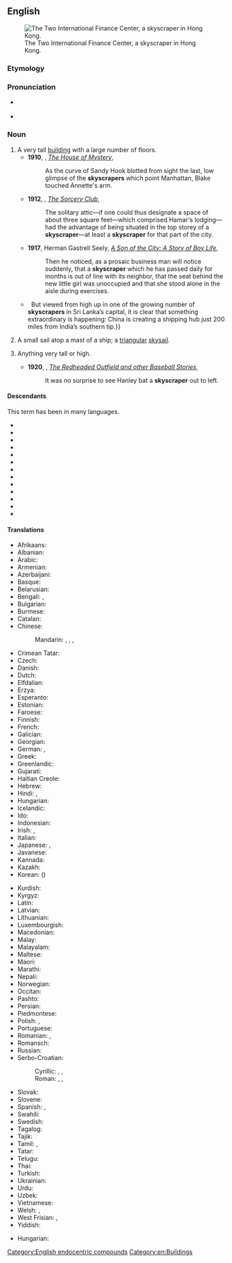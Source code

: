 ==English==
{{wikipedia}}
[[File:HK-2IFC-sj cropped.jpg|thumb|right|The Two International Finance Center, a skyscraper in Hong Kong.]]

===Etymology===
{{compound|en|sky|scraper}}

===Pronunciation===
* {{a|UK}} {{IPA|en|/ˈskaɪˌskɹeɪp.ə(ɹ)/}}
* {{a|GenAm}} {{IPA|en|/ˈskaɪˌskɹeɪpɚ/}}

===Noun===
{{en-noun}}

# A very tall [[building]] with a large number of floors.
#* '''1910''', {{w|William Henry Irwin}}, ''[http://www.gutenberg.org/cache/epub/12678/pg12678.txt The House of Mystery]'',
#*: As the curve of Sandy Hook blotted from sight the last, low glimpse of the '''skyscrapers''' which point Manhattan, Blake touched Annette's arm.
#* '''1912''', {{w|Elliott O'Donnell}}, ''[http://www.gutenberg.org/files/14317/14317-h/14317-h.htm The Sorcery Club]'',
#*: The solitary attic—if one could thus designate a space of about three square feet—which comprised Hamar's lodging—had the advantage of being situated in the top storey of a '''skyscraper'''—at least a '''skyscraper''' for that part of the city.
#* '''1917''', Herman Gastrell Seely, ''[http://www.gutenberg.org/files/20708/20708-h/20708-h.htm A Son of the City: A Story of Boy Life]'',
#*: Then he noticed, as a prosaic business man will notice suddenly, that a '''skyscraper''' which he has passed daily for months is out of line with its neighbor, that the seat behind the new little girl was unoccupied and that she stood alone in the aisle during exercises.
#* {{quote-journal|en|date=2013-06-08|volume=407|issue=8839|page=52|magazine={{w|The Economist}}
|title=[http://www.economist.com/news/international/21579039-chinas-growing-empire-ports-abroad-mainly-about-trade-not-aggression-new-masters The new masters and commanders]
|passage=From the ground, Colombo’s port does not look like much.{{...}}&nbsp; But viewed from high up in one of the growing number of '''skyscrapers''' in Sri Lanka’s capital, it is clear that something extraordinary is happening: China is creating a shipping hub just 200 miles from India’s southern tip.}}
# {{lb|en|nautical|archaic}} A small sail atop a mast of a ship; a [[triangular]] [[skysail]].
# {{lb|en|figuratively}} Anything very tall or high.
#* '''1920''', {{w|Zane Grey}}, ''[http://www.gutenberg.org/files/385/385-h/385-h.htm The Redheaded Outfield and other Baseball Stories]'',
#*: It was no surprise to see Hanley bat a '''skyscraper''' out to left.

====Descendants====
This term has been {{glossary|calqued}} in many languages.
{{desc-top}}
* {{desc|cs|mrakodrap|calq=1}}
* {{desc|fr|gratte-ciel|calq=1}}
* {{desc|el|ουρανοξύστης|calq=1}}
* {{desctree|de|Wolkenkratzer|calq=1}}
* {{desc|it|grattacielo|calq=1}}
* {{desc|la|caeliscalpium|calq=1}}
* {{desc|pl|drapacz chmur|calq=1}}
* {{desc|pt|arranha-céus|calq=1}}
* {{desc|ro|zgârie-nori|calq=1}}
* {{desc|ru|небоскрёб|calq=1}}
* {{desc|sh|[[nȅbodēr]]/[[не̏боде̄р]]|calq=1}}
* {{desc|es|rascacielos|calq=1}}
* {{desc|tr|gökdelen|calq=1}}
{{desc-bottom}}

====Translations====
{{trans-top|tall building}}
* Afrikaans: {{t+|af|wolke
krabber}}
* Albanian: {{t+|sq|qiellgërvishtës|m}}
* Arabic: {{t|ar|نَاطِحَة سَحَاب|f|tr=nāṭiḥat saḥāb}}
* Armenian: {{t+|hy|երկնաքեր}}
* Azerbaijani: {{t|az|göydələn}}
* Basque: {{t|eu|etxeorratz}}
* Belarusian: {{t|be|небася́г|m|sc=Cyrl}}
* Bengali: {{t+|bn|গগনচুম্বী}}, {{t+|bn|আকাশঝাড়ু}}
* Bulgarian: {{t|bg|небостъргач|m|sc=Cyrl}}
* Burmese: {{t|my|မိုးမျှော်တိုက်}}
* Catalan: {{t+|ca|gratacel|m}}
* Chinese:
*: Mandarin: {{t+|cmn|摩天大樓|sc=Hani}}, {{t+|cmn|摩天大楼|tr=mótiān dàlóu|sc=Hani}}, {{t+|cmn|摩天樓|sc=Hani}}, {{t+|cmn|摩天楼|tr=mótiānlóu|sc=Hani}}
* Crimean Tatar: {{t|crh|kökteşken}}
* Czech: {{t+|cs|mrakodrap|m}}
* Danish: {{t+|da|skyskraber|c}}
* Dutch: {{t+|nl|wolkenkrabber|m}}
* Elfdalian: {{t|ovd|stjyskrapu|f}}
* Erzya: {{t|myv|менельтокиця}}
* Esperanto: {{t|eo|nubskrapulo}}
* Estonian: {{t|et|pilvelõhkuja}}
* Faroese: {{t|fo|háhús|n}}
* Finnish: {{t+|fi|pilvenpiirtäjä}}
* French: {{t+|fr|gratte-ciel|m}}
* Galician: {{t+|gl|rañaceos|m}}
* Georgian: {{t|ka|ცათამბჯენი}}
* German: {{t+|de|Wolkenkratzer|m}}, {{t+|de|Hochhaus|n}}
* Greek: {{t+|el|ουρανοξύστης|m}}
* Greenlandic: {{t|kl|skyskraberi}}
* Gujarati: {{t|gu|ગગનચુંબી|sc=Gujr}}
* Haitian Creole: {{t|ht|gratsyèl}}
* Hebrew: {{t+|he|גורד שחקים|m|alt=גּוֹרֵד־שְׁחָקִים|tr=goréd-sh'khakím}}
* Hindi: {{t|hi|गगनचुंबी इमारत|sc=Deva}}, {{t|hi|गगनचुम्बी इमारत|sc=Deva}}
* Hungarian: {{t+|hu|felhőkarcoló}}
* Icelandic: {{t|is|skýjakljúfur|m}}
* Ido: {{t+|io|cieloskrapero}}
* Indonesian: {{t+|id|pencakar langit}}
* Irish: {{t|ga|ilstórach|m}}, {{t|ga|teach spéire|m}}
* Italian: {{t+|it|grattacielo|m}}
* Japanese: {{t|ja|超高層ビル|tr=ちょうこうそうビル, chōkōsō biru|sc=Jpan}}, {{t|ja|摩天楼|tr=まてんろう, matenrō|sc=Jpan}}
* Javanese: {{t|jv|pencakar langit}}
* Kannada: {{t+|kn|ಗಗನಚುಂಬಿ}}
* Kazakh: {{t|kk|көктіреген}}
* Korean: {{t+|ko|마천루}} ({{t+|ko|摩天樓}})
{{trans-mid}}
* Kurdish: {{t+|ku|balexane|f}}
* Kyrgyz: {{t|ky|небоскрёб}}
* Latin: {{t|la|caeliscalpium|n}}
* Latvian: {{t|lv|debesskrāpis|m}}
* Lithuanian: {{t|lt|dangoraižis|m}}
* Luxembourgish: {{t|lb|Wollekekrazert|m}}
* Macedonian: {{t|mk|облакодер|m}}
* Malay: {{t|ms|pencakar langit}}
* Malayalam: {{t|ml|അംബരചുംബിയായ}}
* Maltese: {{t|mt|skajskrejper}}
* Maori: {{t|mi|whare tīkoke}}
* Marathi: {{t|mr|गगनचुंबी}}
* Nepali: {{t|ne|गगनचुम्बी भवन}}
* Norwegian: {{t|no|skyskraper}}
* Occitan: {{t+|oc|gratacèl|m}}
* Pashto: {{t|ps|ستورڅک|m|tr=storśak}}
* Persian: {{t+|fa|آسمانخراش|tr=âsmânxarâš}}
* Piedmontese: {{t|pms|gratacel|m}}
* Polish: {{t+|pl|wieżowiec|m}}, {{t+|pl|drapacz chmur|m}}
* Portuguese: {{t+|pt|arranha-céus|m}}
* Romanian: {{t+|ro|zgârie-nori}}, {{t+|ro|building|n}}
* Romansch: {{t|rm|sgrattatschiel|m}}
* Russian: {{t+|ru|небоскрёб|m}}
* Serbo-Croatian:
*: Cyrillic: {{t|sh|солѝте̄р|m}}, {{t|sh|не̏боде̄р|m}}, {{t|sh|облакодер|m}}
*: Roman: {{t+|sh|solìtēr|m}}, {{t+|sh|nȅbodēr|m}}, {{t|sh|oblakoder|m}}
* Slovak: {{t|sk|mrakodrap|m}}
* Slovene: {{t+|sl|nebotičnik|m}}
* Spanish: {{t+|es|rascacielos|m}}, {{t+|es|torre|f}}
* Swahili: {{t|sw|kikunawingu|c7|c8}}
* Swedish: {{t+|sv|skyskrapa|c}}
* Tagalog: {{t|tl|kayudlangit}}
* Tajik: {{t|tg|осмонхарош}}
* Tamil: {{t|ta|வானளாவி}}, {{t|ta|உயரமான கட்டிடத்தை}}
* Tatar: {{t+|tt|күктерәү}}
* Telugu: {{t|te|ఆకాశసౌధం}}
* Thai: {{t|th|ตึกระฟ้า}}
* Turkish: {{t+|tr|gökdelen}}
* Ukrainian: {{t|uk|хмарочо́с|m|sc=Cyrl}}
* Urdu: {{t|ur|بلند}} {{t|ur|ترین}} {{t|ur|عمارات}}
* Uzbek: {{t+|uz|osmonoʻpar|alt=osmono'par}}
* Vietnamese: {{t+|vi|nhà chọc trời}}
* Welsh: {{t+|cy|nendwr|m}}, {{t+|cy|cwmwlgrafwr|m}}
* West Frisian: {{t+|fy|wolkekliuwer|c}}, {{t|fy|wolkekrabber|c}}
* Yiddish: {{t|yi|סקייסקרייפּער}}
{{trans-bottom}}

{{trans-top|sail}}
{{trans-mid}}
* Hungarian: {{t+|hu|csúcsvitorla}}
{{trans-bottom}}

[[Category:English endocentric compounds]]
[[Category:en:Buildings]]